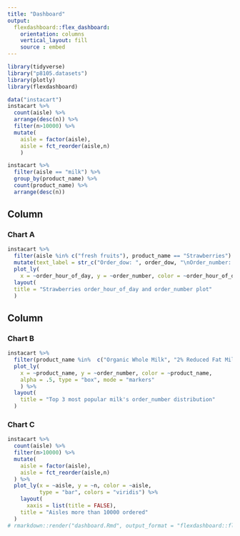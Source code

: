 ```yaml
---
title: "Dashboard"
output: 
  flexdashboard::flex_dashboard:
    orientation: columns
    vertical_layout: fill
    source : embed
---
```


```r
library(tidyverse)
library("p8105.datasets")
library(plotly)
library(flexdashboard)
```

```r
data("instacart") 
instacart %>% 
  count(aisle) %>% 
  arrange(desc(n)) %>% 
  filter(n>10000) %>% 
  mutate(
    aisle = factor(aisle),
    aisle = fct_reorder(aisle,n)
    )

instacart %>%
  filter(aisle == "milk") %>% 
  group_by(product_name) %>% 
  count(product_name) %>% 
  arrange(desc(n)) 
```

Column {data-width=400}
-----------------------------------------------------------------------

### Chart A

```r
instacart %>% 
  filter(aisle %in% c("fresh fruits"), product_name == "Strawberries") %>%
  mutate(text_label = str_c("Order_dow: ", order_dow, "\nOrder_number: ", order_number, "\norder_hour_of_day: ", order_hour_of_day)) %>% 
  plot_ly(
    x = ~order_hour_of_day, y = ~order_number, color = ~order_hour_of_day, text = ~text_label, alpha = .5, type = "scatter", colors = "viridis") %>% 
  layout(
  title = "Strawberries order_hour_of_day and order_number plot"
  )

```

Column {data-width=600}
-----------------------------------------------------------------------

### Chart B

```r
instacart %>%
  filter(product_name %in%  c("Organic Whole Milk", "2% Reduced Fat Milk", "Organic Reduced Fat 2% Milk")) %>% 
  plot_ly(
    x = ~product_name, y = ~order_number, color = ~product_name,
    alpha = .5, type = "box", mode = "markers"
    ) %>% 
  layout(
    title = "Top 3 most popular milk's order_number distribution"
  )
```

### Chart C

```r
instacart %>% 
  count(aisle) %>% 
  filter(n>10000) %>% 
  mutate(
    aisle = factor(aisle),
    aisle = fct_reorder(aisle,n)
  ) %>% 
  plot_ly(x = ~aisle, y = ~n, color = ~aisle,
          type = "bar", colors = "viridis") %>% 
    layout(
      xaxis = list(title = FALSE),
    title = "Aisles more than 10000 ordered"
  )
# rmarkdown::render("dashboard.Rmd", output_format = "flexdashboard::flex_dashboard")
```


